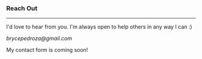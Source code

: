 ### Reach Out

***

I'd love to hear from you. I'm always open to help others in any way I can :)

_brycepedroza@gmail.com_

My contact form is coming soon!
